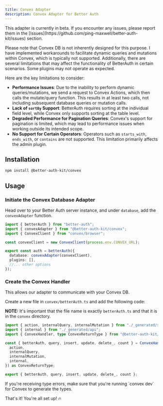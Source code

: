 ```yaml
---
title: Convex Adapter
description: Convex Adapter for Better Auth
---
```


<GithubButton url="https://github.com/ping-maxwell/better-auth-kit/tree/main/packages/adapters/convex" />
<NpmButton url="https://www.npmjs.com/package/@better-auth-kit/convex" />

<Callout type="warn">
This adapter is currently in beta.
If you encounter any issues, please report them in the [Issues](https://github.com/ping-maxwell/better-auth-kit/issues) section.

Please note that Convex DB is not inherently designed for this purpose. I have implemented workarounds to facilitate dynamic queries and mutations within Convex, which is typically not supported. Additionally, there are several limitations that may affect the functionality of BetterAuth in certain scenarios. Some plugins may not operate as expected.

Here are the key limitations to consider:
- **Performance Issues**: Due to the inability to perform dynamic queries/mutations, we send a request to Convex Actions, which then calls the mutate/query function. This results in at least two calls, not including subsequent database queries or mutation calls.
- **Lack of `sortBy` Support**: BetterAuth requires sorting at the individual field level, while Convex only supports sorting at the table level.
- **Degraded Performance for Pagination Queries**: Convex's support for pagination is limited, which may lead to performance issues when working outside its intended scope.
- **No Support for Certain Operators**: Operators such as `starts_with`, `ends_with`, or `contains` are not supported. This limitation primarily affects the admin plugin.
</Callout>

## Installation

```bash
npm install @better-auth-kit/convex
```

## Usage

<Steps>

<Step>

### Initiate the Convex Database Adapter

Head over to your Better Auth server instance, and under `database`, add the `convexAdapter` function.

```ts
import { betterAuth } from "better-auth";
import { convexAdapter } from "@better-auth-kit/convex";
import { ConvexClient } from "convex/browser";

const convexClient = new ConvexClient(process.env.CONVEX_URL);

export const auth = betterAuth({
  database: convexAdapter(convexClient),
  plugins: [],
  //... other options
});
```
</Step>

<Step>

### Create the Convex Handler

This allows our adapter to communicate with your Convex DB.

Create a new file in `convex/betterAuth.ts` and add the following code:

**NOTE:** It's important that the file name is exactly `betterAuth.ts` and that it is in the `convex` directory.

```ts
import { action, internalQuery, internalMutation } from "./_generated/server";
import { internal } from "./_generated/api";
import { ConvexHandler, type ConvexReturnType } from "@better-auth-kit/convex";

const { betterAuth, query, insert, update, delete_, count } = ConvexHandler({
  action,
  internalQuery,
  internalMutation,
  internal,
}) as ConvexReturnType;

export { betterAuth, query, insert, update, delete_, count };
```

<Callout type="info">
  If you're receiving type errors, make sure that you're running `convex dev` for Convex to generate the types.
</Callout>

</Step>

</Steps>

That's it! You're all set up! 🔥